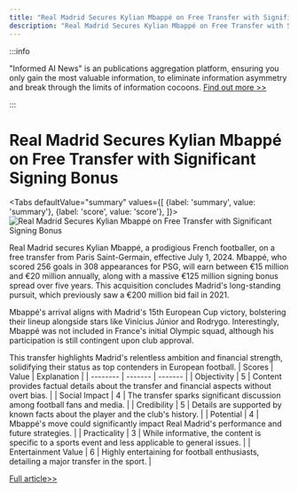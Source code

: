 ```yaml
---
title: "Real Madrid Secures Kylian Mbappé on Free Transfer with Significant Signing Bonus"
description: "Real Madrid Secures Kylian Mbappé on Free Transfer with Significant Signing Bonus"
---
```



:::info

"Informed AI News" is an publications aggregation platform, ensuring you only gain the most valuable information, to eliminate information asymmetry and break through the limits of information cocoons.  [Find out more >>](/)

:::

# Real Madrid Secures Kylian Mbappé on Free Transfer with Significant Signing Bonus


<Tabs
	defaultValue="summary"
	values={[
	{label: 'summary', value: 'summary'},
	{label: 'score', value: 'score'},
]}>
<TabItem value="summary">
<img
  src="https://image.informedainews.com/2024/06/Spo-wcp-1717494963-0.jpg"
  alt="Real Madrid Secures Kylian Mbappé on Free Transfer with Significant Signing Bonus"
/>



Real Madrid secures Kylian Mbappé, a prodigious French footballer, on a free transfer from Paris Saint-Germain, effective July 1, 2024. Mbappé, who scored 256 goals in 308 appearances for PSG, will earn between €15 million and €20 million annually, along with a massive €125 million signing bonus spread over five years. This acquisition concludes Madrid's long-standing pursuit, which previously saw a €200 million bid fail in 2021.

Mbappé's arrival aligns with Madrid's 15th European Cup victory, bolstering their lineup alongside stars like Vinícius Júnior and Rodrygo. Interestingly, Mbappé was not included in France's initial Olympic squad, although his participation is still contingent upon club approval.

This transfer highlights Madrid's relentless ambition and financial strength, solidifying their status as top contenders in European football.
</TabItem>
<TabItem value="score">
	| Scores     | Value   | Explanation |
	| -------- | ------- | ------- |
	| Objectivity  | 5    | Content provides factual details about the transfer and financial aspects without overt bias.    |
	| Social Impact | 4     | The transfer sparks significant discussion among football fans and media.    |
	| Credibility    | 5    | Details are supported by known facts about the player and the club's history.    |
	| Potential    | 4    | Mbappé's move could significantly impact Real Madrid's performance and future strategies.    |
	| Practicality    | 3    | While informative, the content is specific to a sports event and less applicable to general issues.    |
	| Entertainment Value    | 6    | Highly entertaining for football enthusiasts, detailing a major transfer in the sport.    |
</TabItem>
</Tabs>

[Full article>>](https://www.theguardian.com/football/article/2024/jun/03/real-madrid-sign-kylian-mbappe-psg)
